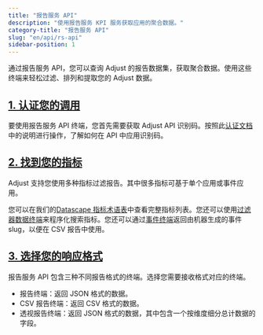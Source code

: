 ```yaml
---
title: "报告服务 API"
description: "使用报告服务 KPI 服务获取应用的聚合数据。"
category-title: "报告服务 API"
slug: "en/api/rs-api"
sidebar-position: 1
---
```

通过报告服务 API，您可以查询 Adjust 的报告数据集，获取聚合数据。使用这些终端来轻松过滤、排列和提取您的 Adjust 数据。

[1\. 认证您的调用](1-authenticate-your-calls)
----------------------------------------

要使用报告服务 API 终端，您首先需要获取 Adjust API 识别码。按照此[认证文档](/en/api/rs-api/authentication)中的说明进行操作，了解如何在 API 中应用识别码。

[2\. 找到您的指标](2-find-your-metrics)
----------------------------------

Adjust 支持您使用多种指标过滤报告。其中很多指标可基于单个应用或事件应用。

您可以在我们的[Datascape 指标术语表](https://help.adjust.com/en/article/datascape-metrics-glossary)中查看完整指标列表。您还可以使用[过滤器数据终端](/en/api/rs-api/filters-data)来程序化搜索指标。您还可以通过[事件终端](/en/api/rs-api/events)返回由机器生成的事件 slug，以便在 CSV 报告中使用。

[3\. 选择您的响应格式](3-choose-your-response-format)
----------------------------------------------

报告服务 API 包含三种不同报告格式的终端。选择您需要接收格式对应的终端。

* 报告终端：返回 JSON 格式的数据。
* CSV 报告终端：返回 CSV 格式的数据。
* 透视报告终端：返回 JSON 格式的数据，其中包含一个按维度细分总计数据的字段。

